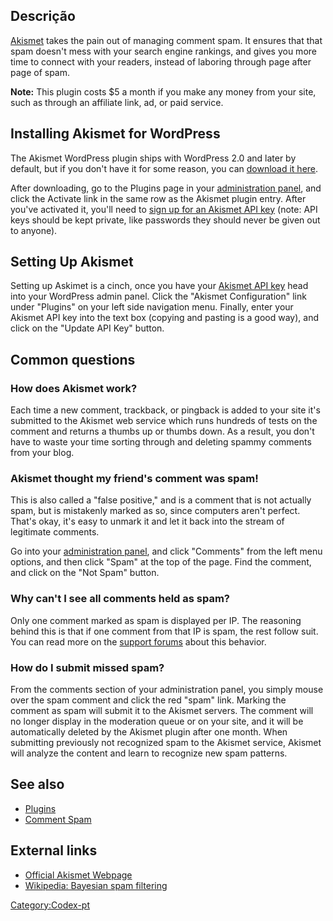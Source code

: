 {{Languages|
{{en|Plugins/Akismet}}
{{pt-br|Akismet}}
{{ja|プラグイン/Akismet}}
}}
{{Comunidade WP-Brasil}}
{{Traduz}}
== Descrição ==

[https://akismet.com/get/ Akismet] takes the pain out of managing comment spam. It ensures that that spam doesn't mess with your search engine rankings, and gives you more time to connect with your readers, instead of laboring through page after page of spam.

'''Note:''' This plugin costs $5 a month if you make any money from your site, such as through an affiliate link, ad, or paid service. 

== Installing Akismet for WordPress ==

The Akismet WordPress plugin ships with WordPress 2.0 and later by default, but if you don't have it for some reason, you can [http://akismet.com/download/ download it here].

After downloading, go to the Plugins page in your [[Administration Panels|administration panel]], and click the Activate link in the same row as the Akismet plugin entry. After you've activated it, you'll need to [https://akismet.com/get/ sign up for an Akismet API key] (note: API keys should be kept private, like passwords they should never be given out to anyone).

== Setting Up Akismet ==

Setting up Askimet is a cinch, once you have your [https://akismet.com/get/ Akismet API key] head into your WordPress admin panel. Click the "Akismet Configuration" link under "Plugins" on your left side navigation menu. Finally, enter your Akismet API key into the text box (copying and pasting is a good way), and click on the "Update API Key" button.

== Common questions ==


=== How does Akismet work? ===

Each time a new comment, trackback, or pingback is added to your site it's submitted to the Akismet web service which runs hundreds of tests on the comment and returns a thumbs up or thumbs down. As a result, you don't have to waste your time sorting through and deleting spammy comments from your blog.

=== Akismet thought my friend's comment was spam! ===

This is also called a "false positive," and is a comment that is not actually spam, but is mistakenly marked as so, since computers aren't perfect. That's okay, it's easy to unmark it and let it back into the stream of legitimate comments.

Go into your [[Administration Panels|administration panel]], and click "Comments" from the left menu options, and then click "Spam" at the top of the page.  Find the comment, and click on the "Not Spam" button. 

===Why can't I see all comments held as spam?===

Only one comment marked as spam is displayed per IP. The reasoning behind this is that if one comment from that IP is spam, the rest follow suit.  You can read more on the [http://wordpress.org/support/topic/52628 support forums] about this behavior.

===How do I submit missed spam?===

From the comments section of your administration panel, you simply mouse over the spam comment and click the red "spam" link. Marking the comment as spam will submit it to the Akismet servers. The comment will no longer display in the moderation queue or on your site, and it will be automatically deleted by the Akismet plugin after one month. When submitting previously not recognized spam to the Akismet service, Akismet will analyze the content and learn to recognize new spam patterns.

== See also ==

* [[Plugins]]
* [[Comment_Spam|Comment Spam]]

== External links ==

* [http://akismet.com/ Official Akismet Webpage]
* [http://en.wikipedia.org/wiki/Bayesian_spam_filtering Wikipedia: Bayesian spam filtering]
{{DEFAULTSORT:A}}
[[Category:Codex-pt]]